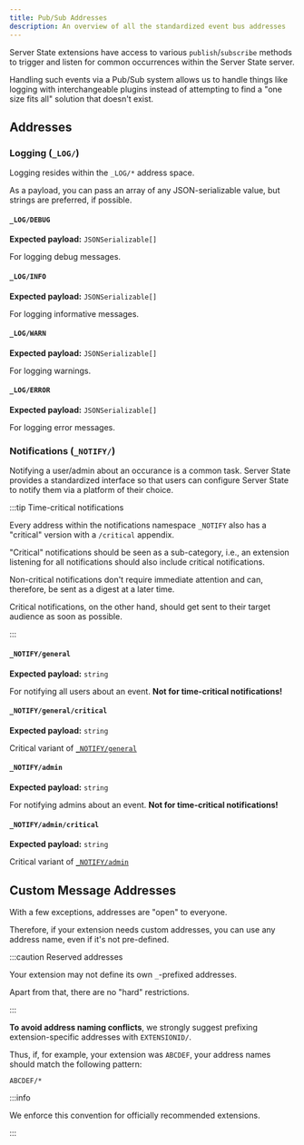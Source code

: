 ```yaml
---
title: Pub/Sub Addresses
description: An overview of all the standardized event bus addresses
---
```


<!--
Reference
=========

=== When to use this template:
When you're documenting some topic so that users (e.g., ecosystem developers)
can quickly lookup a fact. These articles typically consist of a list, a
definition list, a table, or some other form of "quick-to-lookup" information.

=== When not to use this template:
Do not use a reference article to explain a concept. You should keep additional
information within the reference article to a minimum so that knowledgeable users
can quickly see the facts that are relevant to them. You can link to concepts and
other topics to explain specific concepts, if necessary.

=== Writing tips:
- Write in the present tense
- Use neutral pronouns (they/them instead of he/she and him/her)
- Be respectful to everyone
- Be aware of the potential for cultural misunderstandings
- Keep the amount of additional information to a minimum (focus on the facts)
- If necessary, link to concept topics. Do not explain them in the article
- Use a suitable form of content so that readers can quickly look up the desired
  information (e.g., a table, a list, a diagram, or something else)
-->

<!-- Relevant imports: -->


<!-- Short description of what information this document provides: -->

Server State extensions have access to various `publish`/`subscribe` methods to
trigger and listen for common occurrences within the Server State server.

Handling such events via a Pub/Sub system allows us to handle things like
logging with interchangeable plugins instead of attempting to find a "one size
fits all" solution that doesn't exist.

<!-- Content (e.g., a table, a list, a diagram, or a definition list) -->

## Addresses

### Logging (`_LOG/`)

Logging resides within the `_LOG/*` address space.

As a payload, you can pass an array of any JSON-serializable value, but strings
are preferred, if possible.

#### `_LOG/DEBUG`

**Expected payload:** `JSONSerializable[]`

For logging debug messages.

#### `_LOG/INFO`

**Expected payload:** `JSONSerializable[]`

For logging informative messages.

#### `_LOG/WARN`

**Expected payload:** `JSONSerializable[]`

For logging warnings.

#### `_LOG/ERROR`

**Expected payload:** `JSONSerializable[]`

For logging error messages.

### Notifications (`_NOTIFY/`)

Notifying a user/admin about an occurance is a common task. Server State
provides a standardized interface so that users can configure Server State to
notify them via a platform of their choice.

:::tip Time-critical notifications

Every address within the notifications namespace `_NOTIFY` also has a "critical"
version with a `/critical` appendix.

"Critical" notifications should be seen as a sub-category, i.e., an extension
listening for all notifications should also include critical notifications.

Non-critical notifications don't require immediate attention and can, therefore,
be sent as a digest at a later time.

Critical notifications, on the other hand, should get sent to their target
audience as soon as possible.

:::

#### `_NOTIFY/general`

**Expected payload:** `string`

For notifying all users about an event. **Not for time-critical notifications!**

#### `_NOTIFY/general/critical`

**Expected payload:** `string`

Critical variant of [`_NOTIFY/general`](#_notifygeneral)

#### `_NOTIFY/admin`

**Expected payload:** `string`

For notifying admins about an event. **Not for time-critical notifications!**

#### `_NOTIFY/admin/critical`

**Expected payload:** `string`

Critical variant of [`_NOTIFY/admin`](#_notifyadmin)

## Custom Message Addresses

With a few exceptions, addresses are "open" to everyone.

Therefore, if your extension needs custom addresses, you can use any address
name, even if it's not pre-defined.

:::caution Reserved addresses

Your extension may not define its own `_`-prefixed addresses.

Apart from that, there are no "hard" restrictions.

:::

**To avoid address naming conflicts**, we strongly suggest prefixing
extension-specific addresses with `EXTENSIONID/`.

Thus, if, for example, your extension was `ABCDEF`, your address names should
match the following pattern:

```text title="Name pattern for plugin ABCDEF"
ABCDEF/*
```

:::info

We enforce this convention for officially recommended extensions.

:::

<!-- ## See also -->

<!--
Snippets
--------

<Reference to="../other-article">
    Relative Link to other article
</Reference>

<Reference to="https://www.example.com">
    Example Website
</Reference>
-->
